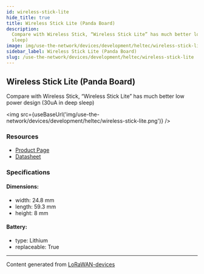 ```yaml
---
id: wireless-stick-lite
hide_title: true
title: Wireless Stick Lite (Panda Board)
description:
  Compare with Wireless Stick, “Wireless Stick Lite” has much better low power design (30uA in deep
  sleep)
image: img/use-the-network/devices/development/heltec/wireless-stick-lite.png
sidebar_label: Wireless Stick Lite (Panda Board)
slug: /use-the-network/devices/development/heltec/wireless-stick-lite
---
```



## Wireless Stick Lite (Panda Board)

Compare with Wireless Stick, “Wireless Stick Lite” has much better low power design (30uA in deep
sleep)

<img src={useBaseUrl('img/use-the-network/devices/development/heltec/wireless-stick-lite.png')} />

### Resources

- [Product Page](https://heltec.org/project/wireless-stick-lite/)
- [Datasheet](https://heltec.org/project/wireless-stick-lite/#1552557147424-7f1ec-5c651922-b0bbfe12-55e1)

### Specifications

#### Dimensions:

- width: 24.8 mm
- length: 59.3 mm
- height: 8 mm

#### Battery:

- type: Lithium
- replaceable: True

---

Content generated from [LoRaWAN-devices](https://github.com/TheThingsNetwork/lorawan-devices)
